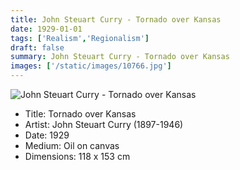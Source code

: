 ```yaml
---
title: John Steuart Curry - Tornado over Kansas
date: 1929-01-01
tags: ['Realism','Regionalism']
draft: false
summary: John Steuart Curry - Tornado over Kansas
images: ['/static/images/10766.jpg']
---
```


![John Steuart Curry - Tornado over Kansas](/static/images/10766.jpg)

* Title: Tornado over Kansas
* Artist: John Steuart Curry (1897-1946)
* Date: 1929
* Medium: Oil on canvas
* Dimensions: 118 x 153 cm


